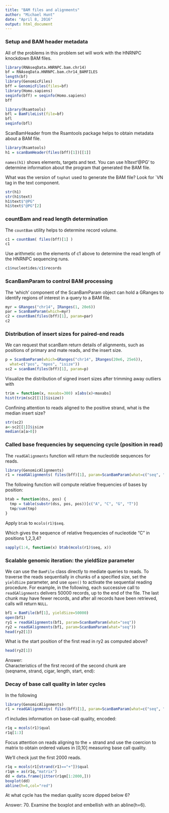 ```yaml
---
title: "BAM files and alignments"
author: "Michael Hunt"
date: "April 8, 2016"
output: html_document
---
```


### Setup and BAM header metadata

All of the problems in this problem set will work with the HNRNPC knockdown BAM files.

```r
library(RNAseqData.HNRNPC.bam.chr14)
bf = RNAseqData.HNRNPC.bam.chr14_BAMFILES
length(bf)
library(GenomicFiles)
bff = GenomicFiles(files=bf)
library(Homo.sapiens)
seqinfo(bff) = seqinfo(Homo.sapiens)
bff
```

```r
library(Rsamtools)
bfl = BamFileList(file=bf)
bfl
seqinfo(bfl)
```
ScanBamHeader from the Rsamtools package helps to obtain metadata about a BAM file.

```r
library(Rsamtools)
h1 = scanBamHeader(files(bff)[1])[[1]]
```
`names(h1)` shows elements, targets and text. You can use h1$text$'@PG' to determine information about the program that generated the BAM file.

What was the version of `tophat` used to generate the BAM file? Look for `VN tag in the text component.

```r
str(h1)
str(h1$text)
h1$text$"@PG"
h1$text$"@PG"[2]
```

### countBam and read length determination

The `countBam` utility helps to determine record volume.

```r
c1 = countBam( files(bff)[1] )
c1
```
Use arithmetic on the elements of c1 above to determine the read length of the HNRNPC sequencing runs.

```r
c1$nucleotides/c1$records
```
### ScanBamParam to control BAM processing

The 'which' component of the ScanBamParam object can hold a GRanges to identify regions of interest in a query to a BAM file.

```r
myr = GRanges("chr14", IRanges(1, 20e6))
par = ScanBamParam(which=myr)
c2 = countBam(files(bff)[1], param=par)
c2
```

### Distribution of insert sizes for paired-end reads

We can request that scanBam return details of alignments, such as positions of primary and mate reads, and the insert size.

```r
p = ScanBamParam(which=GRanges("chr14", IRanges(20e6, 25e6)),
  what=c("pos", "mpos", "isize"))
sc2 = scanBam(files(bff)[1], param=p)
```
Visualize the distribution of signed insert sizes after trimming away outliers with

```r
trim = function(x, maxabs=300) x[abs(x)<maxabs]
hist(trim(sc2[[1]]$isize))
```

Confining attention to reads aligned to the positive strand, what is the median insert size?

```r
str(sc2)
a<-sc2[[1]]$isize
median(a[a>0])
```
### Called base frequencies by sequencing cycle (position in read)  

The `readGAlignments` function will return the nucleotide sequences for reads.

```r
library(GenomicAlignments)
r1 = readGAlignments( files(bff)[1], param=ScanBamParam(what=c("seq", "mapq", "qual")))
```
The following function will compute relative frequencies of bases by position:

```r
btab = function(dss, pos) {
  tmp = table(substr(dss, pos, pos))[c("A", "C", "G", "T")]
  tmp/sum(tmp)
}
```
Apply `btab` to `mcols(r1)$seq`.

Which gives the sequence of relative frequencies of nucleotide "C" in positions 1,2,3,4?

```r
sapply(1:4, function(x) btab(mcols(r1)$seq, x))

```
### Scalable genomic iteration: the yieldSize parameter

We can use the `BamFile` class directly to mediate queries to reads. To traverse the reads sequentially in chunks of a specified size, set the `yieldSize` parameter, and use `open()` to activate the sequential reading procedure. For example, in the following, each successive call to `readGAlignments` delivers 50000 records, up to the end of the file. The last chunk may have fewer records, and after all records have been retrieved, calls will return `NULL`.

```r
bf1 = BamFile(bf[1], yieldSize=50000)
open(bf1)
ry1 = readGAlignments(bf1, param=ScanBamParam(what="seq"))
ry2 = readGAlignments(bf1, param=ScanBamParam(what="seq"))
head(ry2[1])
```
What is the start position of the first read in ry2 as computed above?

```r
head(ry2[1])
```
Answer:  
Characteristics of the first record of the second chunk are  
(seqname, strand, cigar, length, start, end):  

### Decay of base call quality in later cycles   

In the following

```r
library(GenomicAlignments)
r1 = readGAlignments( files(bff)[1], param=ScanBamParam(what=c("seq", "mapq", "qual")))
```
r1 includes information on base-call quality, encoded:

```r
r1q = mcols(r1)$qual
r1q[1:3]
```
Focus attention on reads aligning to the + strand and use the coercion to matrix to obtain ordered values in [0,10] measuring base call quality.

We'll check just the first 2000 reads.

```r
r1q = mcols(r1[strand(r1)=="+"])$qual
r1qm = as(r1q,"matrix")
dd = data.frame(jitter(r1qm[1:2000,]))
boxplot(dd)
abline(h=6,col="red")
```

At what cycle has the median quality score dipped below 6?

Answer: 70. Examine the boxplot and embellish with an abline(h=6).
